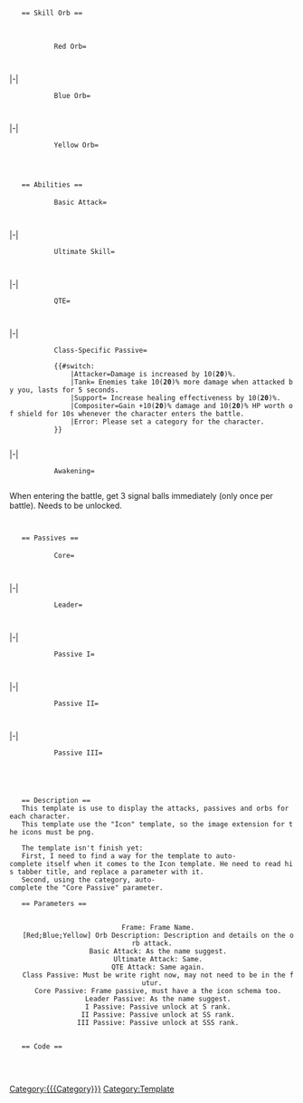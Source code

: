 <includeonly>
    == Skill Orb ==
    <div class="custom-class-1">
        <tabber>
            Red Orb=
            {{icon|Name=Skill_{{{Frame}}}_[Find a way to take the tabber name]|Size=60}}
            {{{Red Orb Description}}}
|-|
            Blue Orb=
            {{icon|Name=Skill_{{{Frame}}}_[Find a way to take the tabber name]|Size=60}}
            {{{Blue Orb Description}}}
|-|
            Yellow Orb=
            {{icon|Name=Skill_{{{Frame}}}_[Find a way to take the tabber name]|Size=60}}
            {{{Yellow Orb Description}}}
        </tabber>

    == Abilities ==
        <tabber>
            Basic Attack=
            {{icon|Name=Skill_{{{Frame}}}_[Find a way to use the tabber name]|Size=60}}
            {{{Basic Attack}}}
|-|
            Ultimate Skill=
            {{icon|Name=Skill_{{{Frame}}}_[Find a way to take the tabber name]|Size=60}}
            {{{Ultimate Attack}}}
|-|
            QTE=
            {{icon|Name=Skill_{{{Frame}}}_[Find a way to take the tabber name]|Size=60}}
            {{{QTE Attack}}}
|-|
            Class-Specific Passive=
            {{icon|Name=Skill_{{{Frame}}}_[Find a way to take the tabber name]|Size=60}}
            {{#switch: [[Category:{{{Category}}}]]
                |Attacker=Damage is increased by 10('''20''')%.
                |Tank= Enemies take 10('''20''')% more damage when attacked by you, lasts for 5 seconds.
                |Support= Increase healing effectiveness by 10('''20''')%.
                |Compositer=Gain +10('''20''')% damage and 10('''20''')% HP worth of shield for 10s whenever the character enters the battle.
                |Error: Please set a category for the character. 
            }}
            <!--Have to find a way to fill it depending of the Category of the character-->
|-|
            Awakening=
            {{icon|Name=Skill_{{{Frame}}}_[Find a way to take the tabber name]|Size=60}}
When entering the battle, get 3 signal balls immediately (only once per battle). Needs to be unlocked.
        </tabber>

    == Passives ==
        <tabber>
            Core=
            {{icon|Name=Skill_{{{Frame}}}_[Find a way to take the tabber name]|Size=60}}
            {{{Core Passive}}}
|-|
            Leader=
            {{icon|Name=Skill_{{{Frame}}}_[Find a way to take the tabber name]|Size=60}}
            {{{Leader Passive}}}
|-|
            Passive I=
            {{icon|Name=Skill_{{{Frame}}}_[Find a way to take the tabber name]|Size=60}}
            {{{I Passive}}}
|-|
            Passive II=
            {{icon|Name=Skill_{{{Frame}}}_[Find a way to take the tabber name]|Size=60}}
            {{{II Passive}}}
|-|
            Passive III=
            {{icon|Name=Skill_{{{Frame}}}_[Find a way to take the tabber name]|Size=60}}
            {{{III Passive}}}
        </tabber>
    </div>
</includeonly>
<noinclude>
    == Description ==
    This template is use to display the attacks, passives and orbs for each character. 
    This template use the "Icon" template, so the image extension for the icons must be png.
    
    The template isn't finish yet:
    First, I need to find a way for the template to auto-complete itself when it comes to the Icon template. He need to read his tabber title, and replace a parameter with it.
    Second, using the category, auto-complete the "Core Passive" parameter.

    == Parameters ==
    <div style="text-align: center;">
    Frame: Frame Name.
    [Red;Blue;Yellow] Orb Description: Description and details on the orb attack.
    Basic Attack: As the name suggest.
    Ultimate Attack: Same.
    QTE Attack: Same again.
    Class Passive: Must be write right now, may not need to be in the futur.
    Core Passive: Frame passive, must have a the icon schema too.
    Leader Passive: As the name suggest.
    I Passive: Passive unlock at S rank.
    II Passive: Passive unlock at SS rank.
    III Passive: Passive unlock at SSS rank.
    </div>
    == Code ==
    <pr>
        {{Character_Skill
            |Frame=
            |-
            |Red Orb Description=
            |Blue Orb Description=
            |Yellow Orb Description=
            |-
            |Basic Attack=
            |Ultimate Attack=
            |QTE Attack=
            |Class Passive= 
                <!--Delete if patch found-->
            |-
            |Core Passive=
            |Leader Passive=
            |I Passive=
            |II Passive=
            |III Passive=
        }}
    </pr>

[[Category:Template]]
</noinclude>